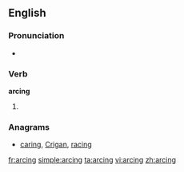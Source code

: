 ==English==

===Pronunciation===
* {{IPA|/ˈɑːɹk.ɪŋ/|lang=en}}

===Verb===
'''arcing'''

# {{present participle of|arc}}

===Anagrams===
* [[caring#English|caring]], [[Crigan#English|Crigan]], [[racing#English|racing]]

[[fr:arcing]]
[[simple:arcing]]
[[ta:arcing]]
[[vi:arcing]]
[[zh:arcing]]